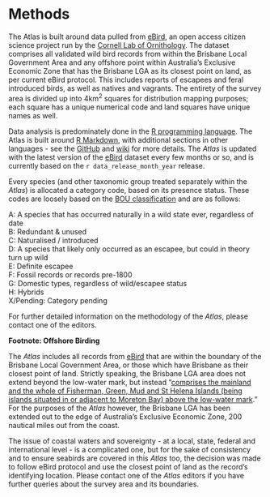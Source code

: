 # Methods

The Atlas is built around data pulled from [eBird](https://ebird.org/home), an open access citizen science project run by the [Cornell Lab of Ornithology](http://www.birds.cornell.edu). The dataset comprises all validated wild bird records from within the Brisbane Local Government Area and any offshore point within Australia's Exclusive Economic Zone that has the Brisbane LGA as its closest point on land, as per current eBird protocol. This includes reports of escapees and feral introduced birds, as well as natives and vagrants. The entirety of the survey area is divided up into 4km^2^ squares for distribution mapping purposes; each square has a unique numerical code and land squares have unique names as well.

Data analysis is predominately done in the [R programming language](https://www.r-project.org/). The Atlas is built around [R Markdown](https://rmarkdown.rstudio.com/), with additional sections in other languages - see the [GitHub](https://github.com/bird-team/brisbane-bird-atlas) and [wiki](https://github.com/bird-team/brisbane-bird-atlas/wiki/Frequently-asked-questions#what-is-github) for more details. The _Atlas_ is updated with the latest version of the [eBird](https://ebird.org/home) dataset every few months or so, and is currently based on the `r data_release_month_year` release.

Every species (and other taxonomic group treated separately within the _Atlas_) is allocated a category code, based on its presence status. These codes are loosely based on the [BOU classification](https://www.bou.org.uk/british-list/species-categories/) and are as follows:

A: A species that has occurred naturally in a wild state ever, regardless of date  
B: Redundant & unused  
C: Naturalised / introduced  
D: A species that likely only occurred as an escapee, but could in theory turn up wild  
E: Definite escapee  
F: Fossil records or records pre-1800  
G: Domestic types, regardless of wild/escapee status  
H: Hybrids   
X/Pending: Category pending  

For further detailed information on the methodology of the _Atlas_, please contact one of the editors.

**Footnote: Offshore Birding**

The _Atlas_ includes all records from [eBird](https://ebird.org/home) that are within the boundary of the Brisbane Local Government Area, or those which have Brisbane as their closest point of land. Strictly speaking, the Brisbane LGA area does not extend beyond the low-water mark, but instead "[comprises the mainland and the whole of Fisherman, Green, Mud and St Helena Islands (being islands situated in or adjacent to Moreton Bay) above the low-water mark](http://qldspatial.information.qld.gov.au/catalogue/custom/viewMetadataDetails.page?uuid=%7B3F3DBD69-647B-4833-B0A5-CC43D5E70699%7D)." For the purposes of the _Atlas_ however, the Brisbane LGA has been extended out to the edge of Australia's Exclusive Economic Zone, 200 nautical miles out from the coast.

The issue of coastal waters and sovereignty - at a local, state, federal and international level - is a complicated one, but for the sake of consistency and to ensure seabirds are covered in this _Atlas_ too, the decision was made to follow eBird protocol and use the closest point of land as the record's identifying location. Please contact one of the _Atlas_ editors if you have further queries about the survey area and its boundaries.

